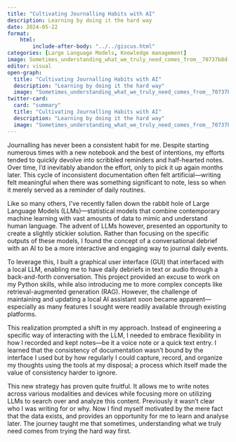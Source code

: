 ```yaml
---
title: "Cultivating Journalling Habits with AI"
description: Learning by doing it the hard way
date: 2024-05-22
format:
    html:    
        include-after-body: "../../giscus.html"
categories: [Large Language Models, Knowledge management]
image: Sometimes_understanding_what_we_truly_need_comes_from__70737b8d-1eb7-4d74-9ebc-939026b92b12.png
editor: visual
open-graph:
  title: "Cultivating Journalling Habits with AI"
  description: "Learning by doing it the hard way"
  image: "Sometimes_understanding_what_we_truly_need_comes_from__70737b8d-1eb7-4d74-9ebc-939026b92b12.png"
twitter-card:
  card: "summary"
  title: "Cultivating Journalling Habits with AI"
  description: "Learning by doing it the hard way"
  image: "Sometimes_understanding_what_we_truly_need_comes_from__70737b8d-1eb7-4d74-9ebc-939026b92b12.png"
---
```


Journalling has never been a consistent habit for me. Despite starting numerous times with a new notebook and the best of intentions, my efforts tended to quickly devolve into scribbled reminders and half-hearted notes. Over time, I'd inevitably abandon the effort, only to pick it up again months later. This cycle of inconsistent documentation often felt artificial—writing felt meaningful when there was something significant to note, less so when it merely served as a reminder of daily routines. 

Like so many others, I've recently fallen down the rabbit hole of Large Language Models (LLMs)—statistical models that combine contemporary machine learning with vast amounts of data to mimic and understand human language. The advent of LLMs however, presented an opportunity to create a slightly stickier solution. Rather than focusing on the specific outputs of these models, I found the concept of a conversational debrief with an AI to be a more interactive and engaging way to journal daily events. 

To leverage this, I built a graphical user interface (GUI) that interfaced with a local LLM, enabling me to have daily debriefs in text or audio through a back-and-forth conversation. This project provided an excuse to work on my Python skills, while also introducing me to more complex concepts like retrieval-augmented generation (RAG). However, the challenge of maintaining and updating a local AI assistant soon became apparent—especially as many features I sought were readily available through existing platforms. 

This realization prompted a shift in my approach. Instead of engineering a specific way of interacting with the LLM, I needed to embrace flexibility in how I recorded and kept notes—be it a voice note or a quick text entry. I learned that the consistency of documentation wasn't bound by the interface I used but by how regularly I could capture, record, and organize my thoughts using the tools at my disposal; a process which itself made the value of consistency harder to ignore. 

This new strategy has proven quite fruitful. It allows me to write notes across various modalities and devices while focusing more on utilizing LLMs to search over and analyze this content. Previously it wasn't clear who I was writing for or why. Now I find myself motivated by the mere fact that the data exists, and provides an opportunity for me to learn and analyse later. The journey taught me that sometimes, understanding what we truly need comes from trying the hard way first.